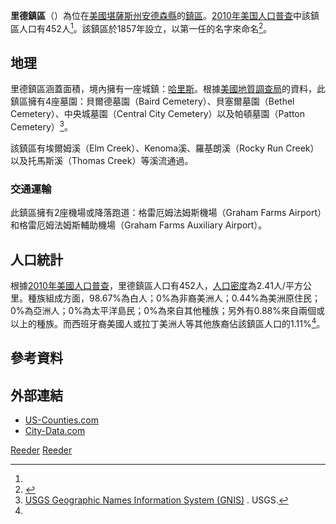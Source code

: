 {{noteTA
|G1=USState
}}
{{Infobox settlement
|official_name = 里德鎮區
|native_name = Reeder Township
|settlement_type = 鎮區
|image_map = Map highlighting Reeder Township, Anderson County, Kansas.svg
|map_caption = 里德鎮區在安德森縣的位置
|coordinates_display = inline,title
|coordinates_region = US-KS
|subdivision_type = [[世界政區索引|國家]]
|subdivision_name = [[美国|美国]]
|subdivision_type1 = [[美國行政區劃|州]]
|subdivision_name1 = [[堪薩斯州|堪薩斯州]]
|subdivision_type2 = [[堪萨斯州行政区划|縣]]
|subdivision_name2 = [[安德森縣_(堪薩斯州)|安德森縣]]
|area_total_km2 = 187.8
|area_land_km2 = 186.6
|area_water_km2 = 1.2
|area_water_percent = 0.66
|population_as_of = [[2010年美国人口普查|2010]]
|population_footnotes = <ref name=census>{{cite web|url=http://www.census.gov/geo/www/gazetteer/gazetteer2010.html|title=2010 Census Gazetteer Files|publisher=[[美国人口调查局|美国人口调查局]]|accessdate=2016-01-31|archive-url=https://web.archive.org/web/20121021075704/http://www.census.gov/geo/www/gazetteer/gazetteer2010.html|archive-date=2012-10-21|dead-url=yes}}</ref>
|population_total = 452
|population_density_km2 = auto
|elevation_footnotes = 
|elevation_m = 301
|elevation_ft = 988
|latd = 38
|latm = 19
|lats = 30
|latNS = N
|longd = 95
|longm = 26
|longs = 01
|longEW = W
|blank_name = [[地名信息系统|GNIS]] feature ID
|blank_info = [http://geonames.usgs.gov/pls/gnispublic/f?p=gnispq:3:::NO::P3_FID:0477581 0477581]
|website = 
|footnotes = 
}}

'''里德鎮區'''（{{lang-en|'''Reeder Township'''}}）為位在[[美國|美國]][[堪薩斯州|堪薩斯州]][[安德森縣_(堪薩斯州)|安德森縣]]的[[行政鎮區|鎮區]]。[[2010年美国人口普查|2010年美国人口普查]]中該鎮區人口有452人<ref name=census/>。該鎮區於1857年設立，以第一任{{le|堪薩斯州州長列表|List of Governors of Kansas|堪薩斯州州長}}{{le|安德魯·霍瑞修·里德|Andrew Horatio Reeder}}的名字來命名<ref>{{cite book | url=http://books.google.com/books?id=nZBBAAAAYAAJ&pg=PA263#v=onepage&q&f=false | title=The History of Anderson County, Kansas, from Its First Settlement to the Fourth of July, 1876 | publisher=Kauffman & Iler | author=Johnson, William A. | year=1877 | pages=263-264}}</ref>。

==地理==
里德鎮區涵蓋面積{{convert|187.8|km2|sqmi}}，境內擁有一座城鎮：[[哈里斯_(堪薩斯州)|哈里斯]]。根據[[美國地質調查局|美國地質調查局]]的資料，此鎮區擁有4座墓園：貝爾德墓園（Baird Cemetery）、貝塞爾墓園（Bethel Cemetery）、中央城墓園（Central City Cemetery）以及帕頓墓園（Patton Cemetery）<ref>[http://geonames.usgs.gov/domestic/index.html USGS Geographic Names Information System (GNIS)] {{Wayback|url=http://geonames.usgs.gov/domestic/index.html |date=20190428150204 }}. USGS.</ref>。

該鎮區有埃爾姆溪（Elm Creek）、Kenoma溪、羅基朗溪（Rocky Run Creek）以及托馬斯溪（Thomas Creek）等溪流通過。

===交通運輸===
此鎮區擁有2座機場或降落跑道：格雷厄姆法姆斯機場（Graham Farms Airport）和格雷厄姆法姆斯輔助機場（Graham Farms Auxiliary Airport）。

==人口統計==
根據[[2010年美國人口普查|2010年美國人口普查]]，里德鎮區人口有452人，[[人口密度|人口密度]]為2.41人/平方公里。種族組成方面，98.67%為白人；0%為非裔美洲人；0.44%為美洲原住民；0%為亞洲人；0%為太平洋島民；0%為來自其他種族；另外有0.88%來自兩個或以上的種族。而西班牙裔美國人或拉丁美洲人等其他族裔佔該鎮區人口的1.11%<ref name=census/>。

==參考資料==
{{reflist}}

==外部連結==
* [https://web.archive.org/web/20080723112151/http://www.us-counties.com/localgov/kansas.html US-Counties.com]
* [http://www.city-data.com/township/Reeder-Anderson-KS.html City-Data.com] {{Wayback|url=http://www.city-data.com/township/Reeder-Anderson-KS.html |date=20121021142340 }}

{{安德森縣 (堪薩斯州)}}

[[Category:安德森縣鎮區_(堪薩斯州)|Reeder]]
[[Category:堪薩斯州鎮區|Reeder]]